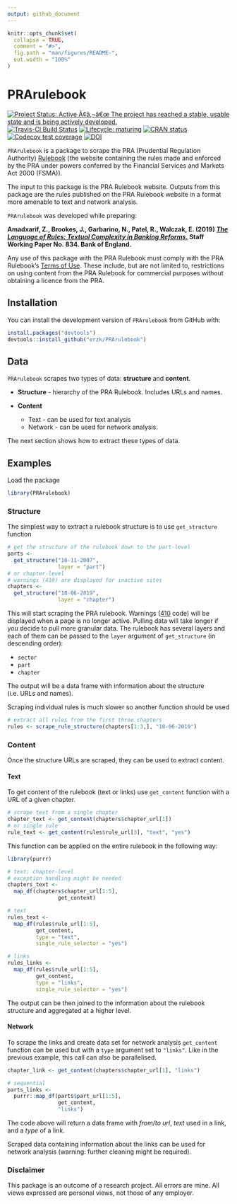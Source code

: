 ```yaml
---
output: github_document
---
```


```r
knitr::opts_chunk$set(
  collapse = TRUE,
  comment = "#>",
  fig.path = "man/figures/README-",
  out.width = "100%"
)
```
# PRArulebook

<!-- badges: start -->
[![Project Status: Active Ã¢â‚¬â€œ The project has reached a stable, usable state and is being actively developed.](http://www.repostatus.org/badges/latest/active.svg)](http://www.repostatus.org/#active)
[![Travis-CI Build Status](https://travis-ci.org/erzk/PRArulebook.svg?branch=master)](https://travis-ci.org/erzk/PRArulebook)
[![Lifecycle: maturing](https://img.shields.io/badge/lifecycle-maturing-blue.svg)](https://www.tidyverse.org/lifecycle/#maturing)
[![CRAN status](https://www.r-pkg.org/badges/version/PRArulebook)](https://cran.r-project.org/package=PRArulebook)
[![Codecov test coverage](https://codecov.io/gh/erzk/PRArulebook/branch/master/graph/badge.svg)](https://codecov.io/gh/erzk/PRArulebook?branch=master)
[![DOI](https://zenodo.org/badge/192198090.svg)](https://zenodo.org/badge/latestdoi/192198090)
<!-- badges: end -->

`PRArulebook` is a package to scrape the PRA (Prudential Regulation Authority) [Rulebook](http://www.prarulebook.co.uk/) (the website containing the rules made and enforced by the PRA under powers conferred by the Financial Services and Markets Act 2000 (FSMA)).

The input to this package is the PRA Rulebook website. Outputs from this package are the rules published on the PRA Rulebook website in a format more amenable to text and network analysis.

`PRArulebook` was developed while preparing:

**Amadxarif, Z., Brookes, J., Garbarino, N., Patel, R., Walczak, E. (2019) *[The Language of Rules: Textual Complexity in Banking Reforms.](https://www.bankofengland.co.uk/working-paper/2019/the-language-of-rules-textual-complexity-in-banking-reforms)* Staff Working Paper No. 834. Bank of England.**

Any use of this package with the PRA Rulebook must comply with the PRA Rulebook's [Terms of Use](http://www.prarulebook.co.uk/terms-of-use). These include, but are not limited to, restrictions on using content from the PRA Rulebook for commercial purposes without obtaining a licence from the PRA.

## Installation

You can install the development version of `PRArulebook` from GitHub with:

```r
install.packages("devtools")
devtools::install_github("erzk/PRArulebook")
```

## Data

`PRArulebook` scrapes two types of data: **structure** and **content**.

* **Structure** - hierarchy of the PRA Rulebook. Includes URLs and names.

* **Content**
  * Text - can be used for text analysis
  * Network - can be used for network analysis.

The next section shows how to extract these types of data.

## Examples

Load the package

```r
library(PRArulebook)
```

### Structure

The simplest way to extract a rulebook structure is to use `get_structure` function

```r
# get the structure of the rulebook down to the part-level
parts <-
  get_structure("16-11-2007",
                layer = "part")
# or chapter-level
# warnings (410) are displayed for inactive sites
chapters <-
  get_structure("18-06-2019",
                layer = "chapter")
```

This will start scraping the PRA rulebook. Warnings ([410](https://en.wikipedia.org/wiki/List_of_HTTP_status_codes) code) will be displayed when a page is no longer active. Pulling data will take longer if you decide to pull more granular data. The rulebook has several layers and each of them can be passed to the `layer` argument of `get_structure` (in descending order):

* `sector`
* `part`
* `chapter`

The output will be a data frame with information about the structure (i.e. URLs and names).

Scraping individual rules is much slower so another function should be used

```r
# extract all rules from the first three chapters
rules <- scrape_rule_structure(chapters[1:3,], "18-06-2019")
```

### Content

Once the structure URLs are scraped, they can be used to extract content. 

#### Text

To get content of the rulebook (text or links) use `get_content` function with a URL of a given chapter. 

```r
# scrape text from a single chapter
chapter_text <- get_content(chapters$chapter_url[1])
# or single rule
rule_text <- get_content(rules$rule_url[3], "text", "yes")
```

This function can be applied on the entire rulebook in the following way:

```r
library(purrr)

# text: chapter-level
# exception handling might be needed
chapters_text <-
  map_df(chapters$chapter_url[1:5],
                get_content)

# text
rules_text <-
  map_df(rules$rule_url[1:5],
         get_content,
         type = "text",
         single_rule_selector = "yes")

# links
rules_links <-
  map_df(rules$rule_url[1:5],
         get_content,
         type = "links",
         single_rule_selector = "yes")
```

The output can be then joined to the information about the rulebook structure and aggregated at a higher level.

#### Network

To scrape the links and create data set for network analysis `get_content` function can be used but with a `type` argument set to `"links"`. Like in the previous example, this call can also be parallelised.

```r
chapter_link <- get_content(chapters$chapter_url[1], "links")

# sequential
parts_links <-
  purrr::map_df(parts$part_url[1:5],
                get_content,
                "links")
```

The code above will return a data frame with *from/to url*, *text* used in a link, and a *type* of a link.

Scraped data containing information about the links can be used for network analysis (warning: further cleaning might be required).

### Disclaimer 

This package is an outcome of a research project. All errors are mine. All views expressed are personal views, not those of any employer.
